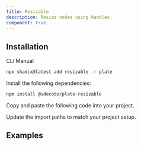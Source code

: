 ```yaml
---
title: Resizable
description: Resize nodes using handles.
component: true
---
```


## Installation

<Tabs defaultValue="cli">

<TabsList>
<TabsTrigger value="cli">CLI</TabsTrigger>
<TabsTrigger value="manual">Manual</TabsTrigger>
</TabsList>
<TabsContent value="cli">

```bash
npx shadcx@latest add resizable -r plate
```

</TabsContent>

<TabsContent value="manual">

<Steps>

<Step>

Install the following dependencies:

```bash
npm install @udecode/plate-resizable
```

</Step>

<Step>

Copy and paste the following code into your project.

</Step>

<ComponentSource name="resizable" />

<Step>

Update the import paths to match your project setup.

</Step>

</Steps>

</TabsContent>

</Tabs>

## Examples

<ComponentPreview name="playground-demo" id="media" />

<ComponentSource name="image-element" />
<ComponentSource name="media-embed-element" />
